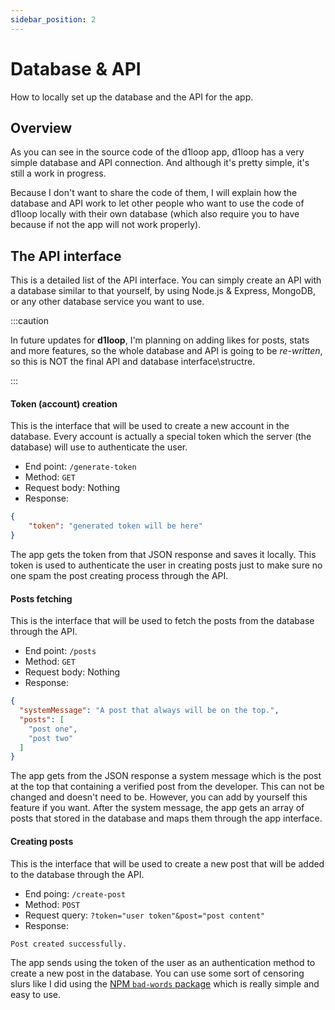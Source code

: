 ```yaml
---
sidebar_position: 2
---
```


# Database & API

How to locally set up the database and the API for the app.

## Overview
As you can see in the source code of the d1loop app, d1loop has a very simple database and API connection. And although it's pretty simple, it's still a work in progress.

Because I don't want to share the code of them, I will explain how the database and API work to let other people who want to use the code of d1loop locally with their own database (which also require you to have because if not the app will not work properly).

## The API interface
This is a detailed list of the API interface. You can simply create an API with a database similar to that yourself, by using Node.js & Express, MongoDB, or any other database service you want to use.

:::caution

In future updates for **d1loop**, I'm planning on adding likes for posts, stats and more features, so the whole database and API is going to be _re-written_, so this is NOT the final API and database interface\structre.

:::

#### Token (account) creation
This is the interface that will be used to create a new account in the database. Every account is actually a special token which the server (the database) will use to authenticate the user.

- End point: `/generate-token`
- Method: `GET`
- Request body: Nothing
- Response: 
```json
{
    "token": "generated token will be here"
}
```
The app gets the token from that JSON response and saves it locally. This token is used to authenticate the user in creating posts just to make sure no one spam the post creating process through the API.

#### Posts fetching
This is the interface that will be used to fetch the posts from the database through the API. 

- End point: `/posts`
- Method: `GET`
- Request body: Nothing
- Response:
```json
{
  "systemMessage": "A post that always will be on the top.",
  "posts": [
    "post one",
    "post two"
  ]
}
```
The app gets from the JSON response a system message which is the post at the top that containing a verified post from the developer. 
This can not be changed and doesn't need to be. However, you can add by yourself this feature if you want.
After the system message, the app gets an array of posts that stored in the database and maps them through the app interface.

#### Creating posts
This is the interface that will be used to create a new post that will be added to the database through the API.

- End poing: `/create-post`
- Method: `POST`
- Request query: `?token="user token"&post="post content"`
- Response:
```
Post created successfully.
```
The app sends using the token of the user as an authentication method to create a new post in the database.
You can use some sort of censoring slurs like I did using the [NPM `bad-words` package](https://www.npmjs.com/package/bad-words) which is really simple and easy to use.

